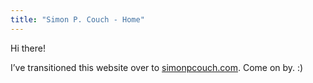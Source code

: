 ```yaml
---
title: "Simon P. Couch - Home"
---
```


<link rel="stylesheet" href="styles.css" type="text/css">

Hi there!

I've transitioned this website over to [simonpcouch.com](simonpcouch.com). Come on by. :)